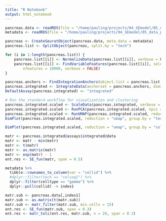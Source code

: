 ```yaml
---
title: "R Notebook"
output: html_notebook
---
```



```r
pancreas.data <- readRDS(file = "/home/pauling/projects/04_SEmodel/05_data_phase2/03.Batch/01.seuratv3.panc/pancreas_v3_files/pancreas_expression_matrix.rds")
metadata <- readRDS(file = "/home/pauling/projects/04_SEmodel/05_data_phase2/03.Batch/01.seuratv3.panc/pancreas_v3_files/pancreas_metadata.rds")
```

```r
pancreas <- CreateSeuratObject(pancreas.data, meta.data = metadata)
pancreas.list <- SplitObject(pancreas, split.by = "tech")
```

```r
for (i in 1:length(pancreas.list)) {
    pancreas.list[[i]] <- NormalizeData(pancreas.list[[i]], verbose = FALSE)
    pancreas.list[[i]] <- FindVariableFeatures(pancreas.list[[i]], selection.method = "vst", 
        nfeatures = 10000, verbose = FALSE)
}
```

```r
pancreas.anchors <- FindIntegrationAnchors(object.list = pancreas.list, dims = 1:30)
pancreas.integrated <- IntegrateData(anchorset = pancreas.anchors, dims = 1:30, features.to.integrate = rownames(pancreas.data))
DefaultAssay(pancreas.integrated) <- "integrated"

# Run the standard workflow for visualization and clustering
pancreas.integrated.scaled <- ScaleData(pancreas.integrated, verbose = FALSE)
pancreas.integrated.scaled <- RunPCA(pancreas.integrated.scaled, npcs = 30, verbose = FALSE)
pancreas.integrated.scaled <- RunUMAP(pancreas.integrated.scaled, reduction = "pca", dims = 1:30)
DimPlot(pancreas.integrated.scaled, reduction = "umap", group.by = "tech", pt.size = 0.1) + theme_void()
```

```r
DimPlot(pancreas.integrated.scaled, reduction = "umap", group.by = "celltype", label = TRUE, repel = TRUE) + NoLegend()
```

```r
matr <- pancreas.integrated@assays$integrated@data
matr <- matr - min(matr)
matr <- t(matr)
matr <- as.matrix(matr)
matr <- exp(matr) - 1
ent.res <- SE_fun(matr, span = 0.5)

metadata %>% 
  tibble::rownames_to_column(var = "cellid") %>%
  #dplyr::filter(tech == "celseq2") %>%
  dplyr::filter(celltype == "gamma") %>%
  dplyr::pull(cellid) -> index1

matr.sub <- pancreas.data[,index1]
matr.sub <- as.matrix(t(matr.sub))
matr.sub <- matr_filter(matr.sub, min.cells = 15)
ent.res <- SE_fun(matr.sub, span = 0.3)
ent.res <- matr_toli(ent.res, matr.sub, n = 20, span = 0.3)
```

